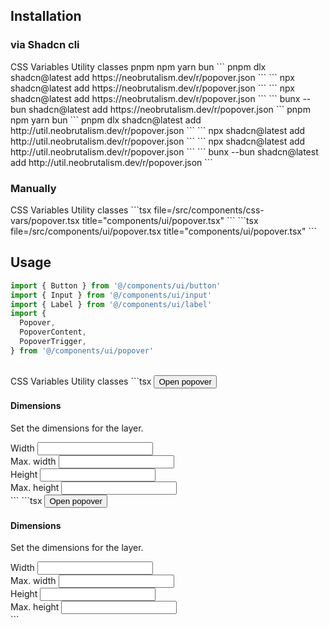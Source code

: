 ## Installation

### via Shadcn cli

<Tabs defaultValue="css-vars" className="w-full">
  <TabsList className="grid w-full grid-cols-2">
    <TabsTrigger value="css-vars">CSS Variables</TabsTrigger>
    <TabsTrigger value="util">Utility classes</TabsTrigger>
  </TabsList>
  <TabsContent value="css-vars">
    <Tabs defaultValue="pnpm" className="w-full">
      <TabsList className="grid w-full grid-cols-4">
        <TabsTrigger value="pnpm">pnpm</TabsTrigger>
        <TabsTrigger value="npm">npm</TabsTrigger>
        <TabsTrigger value="yarn">yarn</TabsTrigger>
        <TabsTrigger value="bun">bun</TabsTrigger>
      </TabsList>
      <TabsContent value="pnpm">
      ```
      pnpm dlx shadcn@latest add https://neobrutalism.dev/r/popover.json
      ```
      </TabsContent>
      <TabsContent value="npm">
      ```
      npx shadcn@latest add https://neobrutalism.dev/r/popover.json
      ```
      </TabsContent>
      <TabsContent value="yarn">
      ```
      npx shadcn@latest add https://neobrutalism.dev/r/popover.json
      ```
      </TabsContent>
      <TabsContent value="bun">
      ```
      bunx --bun shadcn@latest add https://neobrutalism.dev/r/popover.json
      ```
      </TabsContent>
    </Tabs>
  </TabsContent>
  <TabsContent value="util">
    <Tabs defaultValue="pnpm" className="w-full">
      <TabsList className="grid w-full grid-cols-4">
        <TabsTrigger value="pnpm">pnpm</TabsTrigger>
        <TabsTrigger value="npm">npm</TabsTrigger>
        <TabsTrigger value="yarn">yarn</TabsTrigger>
        <TabsTrigger value="bun">bun</TabsTrigger>
      </TabsList>
      <TabsContent value="pnpm">
      ```
      pnpm dlx shadcn@latest add http://util.neobrutalism.dev/r/popover.json
      ```
      </TabsContent>
      <TabsContent value="npm">
      ```
      npx shadcn@latest add http://util.neobrutalism.dev/r/popover.json
      ```
      </TabsContent>
      <TabsContent value="yarn">
      ```
      npx shadcn@latest add http://util.neobrutalism.dev/r/popover.json
      ```
      </TabsContent>
      <TabsContent value="bun">
      ```
      bunx --bun shadcn@latest add http://util.neobrutalism.dev/r/popover.json
      ```
      </TabsContent>
    </Tabs>
  </TabsContent>
</Tabs>

<br />

### Manually

<Tabs defaultValue="css-vars" className="w-full">
  <TabsList className="grid w-full grid-cols-2">
    <TabsTrigger value="css-vars">CSS Variables</TabsTrigger>
    <TabsTrigger value="util">Utility classes</TabsTrigger>
  </TabsList>
  <TabsContent value="css-vars">
    ```tsx file=<rootDir>/src/components/css-vars/popover.tsx title="components/ui/popover.tsx"
    ```
  </TabsContent>
  <TabsContent value="util">
    ```tsx file=<rootDir>/src/components/ui/popover.tsx title="components/ui/popover.tsx"
    ```
  </TabsContent>
</Tabs>

<br />

## Usage

```ts
import { Button } from '@/components/ui/button'
import { Input } from '@/components/ui/input'
import { Label } from '@/components/ui/label'
import {
  Popover,
  PopoverContent,
  PopoverTrigger,
} from '@/components/ui/popover'
```

<br />

<Tabs defaultValue="css-vars" className="w-full">
  <TabsList className="grid w-full grid-cols-2">
    <TabsTrigger value="css-vars">CSS Variables</TabsTrigger>
    <TabsTrigger value="util">Utility classes</TabsTrigger>
  </TabsList>
  <TabsContent value="css-vars">
    ```tsx
    <Popover>
      <PopoverTrigger asChild>
        <Button variant="noShadow">Open popover</Button>
      </PopoverTrigger>
      <PopoverContent className="w-80 text-mtext">
        <div className="grid gap-4">
          <div className="space-y-2">
            <h4 className="font-heading leading-none">Dimensions</h4>
            <p className="text-sm">Set the dimensions for the layer.</p>
          </div>
          <div className="grid gap-2">
            <div className="grid grid-cols-3 items-center gap-4">
              <Label htmlFor="width">Width</Label>
              <Input
                id="width"
                defaultValue="100%"
                className="col-span-2 h-8"
              />
            </div>
            <div className="grid grid-cols-3 items-center gap-4">
              <Label htmlFor="maxWidth">Max. width</Label>
              <Input
                id="maxWidth"
                defaultValue="300px"
                className="col-span-2 h-8"
              />
            </div>
            <div className="grid grid-cols-3 items-center gap-4">
              <Label htmlFor="height">Height</Label>
              <Input
                id="height"
                defaultValue="25px"
                className="col-span-2 h-8"
              />
            </div>
            <div className="grid grid-cols-3 items-center gap-4">
              <Label htmlFor="maxHeight">Max. height</Label>
              <Input
                id="maxHeight"
                defaultValue="none"
                className="col-span-2 h-8"
              />
            </div>
          </div>
        </div>
      </PopoverContent>
    </Popover>
    ```
  </TabsContent>
  <TabsContent value="util">
    ```tsx
    <Popover>
      <PopoverTrigger asChild>
        <Button variant="noShadow">Open popover</Button>
      </PopoverTrigger>
      <PopoverContent className="w-80 text-text">
        <div className="grid gap-4">
          <div className="space-y-2">
            <h4 className="font-heading leading-none">Dimensions</h4>
            <p className="text-sm">Set the dimensions for the layer.</p>
          </div>
          <div className="grid gap-2">
            <div className="grid grid-cols-3 items-center gap-4">
              <Label htmlFor="width">Width</Label>
              <Input
                id="width"
                defaultValue="100%"
                className="col-span-2 h-8"
              />
            </div>
            <div className="grid grid-cols-3 items-center gap-4">
              <Label htmlFor="maxWidth">Max. width</Label>
              <Input
                id="maxWidth"
                defaultValue="300px"
                className="col-span-2 h-8"
              />
            </div>
            <div className="grid grid-cols-3 items-center gap-4">
              <Label htmlFor="height">Height</Label>
              <Input
                id="height"
                defaultValue="25px"
                className="col-span-2 h-8"
              />
            </div>
            <div className="grid grid-cols-3 items-center gap-4">
              <Label htmlFor="maxHeight">Max. height</Label>
              <Input
                id="maxHeight"
                defaultValue="none"
                className="col-span-2 h-8"
              />
            </div>
          </div>
        </div>
      </PopoverContent>
    </Popover>
    ```
  </TabsContent>
</Tabs>